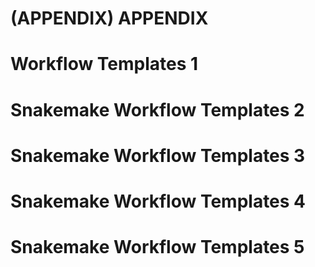 # (APPENDIX) APPENDIX {-}

# Workflow Templates 1



# Snakemake Workflow Templates 2



# Snakemake Workflow Templates 3



# Snakemake Workflow Templates 4



# Snakemake Workflow Templates 5



